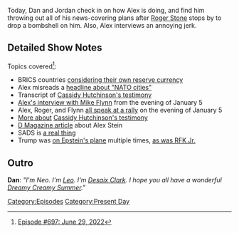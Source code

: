{{DEFAULTSORT:
    #_EPISODE_0697:June 29, 2022
}}{{Episode
    | title           = June 29, 2022
    | caption         = Listen to this episode on [https://knowledgefight.libsyn.com/697-june-29-2022 Libsyn] [https://open.spotify.com/episode/4HX9hVOPlIBrrhJySJo7xo Spotify], Read the [[Transcript/697: June 29, 2022|Unofficial Transcript]]
    | episodeNumber   = 697
    | length          = 01:28:57
    | airDate         = July 1, 2022
    | coverageDate    = June 29, 2022
    | episodeType     = [[:Category:Present Day|Present Day]]
    | previousEpisode = [[696: June 24, 2022]]
    | nextEpisode     = [[698: For Squatch, There Are No Heroes]]
}}

{{Stub}}

Today, Dan and Jordan check in on how Alex is doing, and find him throwing out all of his news-covering plans after [[Roger Stone]] stops by to drop a bombshell on him. Also, Alex interviews an annoying jerk.

==Detailed Show Notes==

Topics covered<ref>[https://knowledgefight.com/research/2022/6/30/episode-697 Episode #697: June 29, 2022]</ref>:

*BRICS countries [https://www.rt.com/business/557627-brics-developing-global-reserve-currency/ considering their own reserve currency]
*Alex misreads a [https://thepressunited.com/updates/zelensky-demands-5-billion-from-nato-cites-security-in-europe/ headline about "NATO cities"]
*Transcript of [https://www.npr.org/2022/06/28/1108396692/jan-6-committee-hearing-transcript Cassidy Hutchinson's testimony]
*[https://memoryholeblog.org/2021/01/14/michael-flynn-interviewed-by-alex-jones Alex's interview with Mike Flynn] from the evening of January 5
*Alex, Roger, and Flynn [https://www.youtube.com/watch?v=tRUTm-ZIcow all speak at a rally] on the evening of January 5
*[https://www.washingtonpost.com/opinions/2022/06/29/trump-defense-cassidy-hutchinson-peter-ornato/ More about] [https://www.nbcnews.com/politics/congress/cassidy-hutchinsons-jan-6-testimony-comes-increased-scrutiny-rcna35994 Cassidy Hutchinson's testimony]
*[https://www.dmagazine.com/publications/d-magazine/2022/may/do-not-share/ D Magazine article] about Alex Stein
*SADS is [https://pubmed.ncbi.nlm.nih.gov/18508782/ a real thing]
*Trump was [https://www.dailymail.co.uk/news/article-10331943/Trump-flew-seven-times-Jeffrey-Epsteins-private-Lolita-Express-jet-flight-logs-reveal.html on Epstein's plane] multiple times, [https://www.salon.com/2021/12/22/ghislaine-maxwell-trial-flew-on-epsteins-jets-more-often-than-previously-known_partner/ as was RFK Jr.]

==Outro==

'''Dan''': ''"I'm Neo. I'm [[leo Zagami|Leo]]. I'm [[Desaix Clark]]. I hope you all have a wonderful [[Dreamy Creamy Summer]]."''

[[Category:Episodes]]
[[Category:Present Day]]
